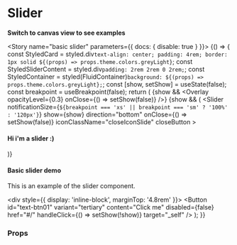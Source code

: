 

<Meta title="Components|Slider" component={Slider} />

# Slider

**Switch to canvas view to see examples**


<Story name="basic slider" parameters={{ docs: { disable: true } }}>
    {() => {
      const StyledCard = styled.div`
        text-align: center;
        padding: 4rem;
        border: 1px solid ${(props) => props.theme.colors.greyLight}
      `;
      const StyledSliderContent = styled.div`
        padding: 2rem 2rem 0 2rem;
      `;
      const StyledContainer = styled(FluidContainer)`
        background: ${(props) => props.theme.colors.greyLight};
      `;
      const [show, setShow] = useState(false);
      const breakpoint = useBreakpoint(false);
        return (
          <ThemeProvider theme={getTheme()}>
            {show && <Overlay opacityLevel={0.3} onClose={() => setShow(false)} />}
            {show && (
              <Slider
                notificationSize={`${breakpoint === 'xs' || breakpoint === 'sm' ? '100%' : '120px'}`}
                show={show}
                direction="bottom"
                onClose={() => setShow(false)}
                iconClassName="closeIconSlide"
                closeButton
              >
                <StyledSliderContent>
                  <FluidContainer className="mt-24">
                    <Row>
                      <Column cols="12" sm="12" md="12">
                        <div>
                          <h4>Hi i'm a slider :)</h4>
                        </div>
                      </Column>
                    </Row>
                  </FluidContainer>
                </StyledSliderContent>
              </Slider>
            )}
            <StyledContainer>
              <Row className="row-view">
                <Column cols="4" sm="12" md="4" offset="4">
                  <StyledCard>
                    <h4>Basic slider demo</h4>
                    <p>This is an example of the slider component.</p>
                    <div style={{ display: 'inline-block', marginTop: '4.8rem' }}>
                      <Button id="text-btn01" variant="tertiary" content="Click me" disabled={false} href="#/" handleClick={() => setShow(!show)} target="_self" />
                    </div>
                  </StyledCard>
                </Column>
              </Row>
            </StyledContainer>
          </ThemeProvider>
        );
    }}
  </Story>


### Props

<Props of={Slider} />
